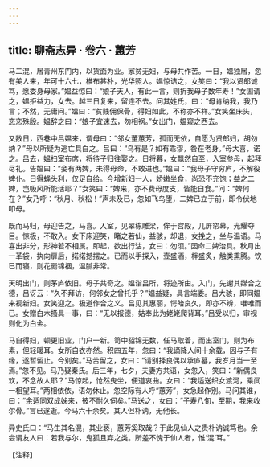 ```yaml
---
---
---
```

title: 聊斋志异 · 卷六 · 蕙芳
---

马二混，居青州东门内，以货面为业。家贫无妇，与母共作苦。一日，媪独居，忽有美人来，年可十六七，椎布甚朴，光华照人。媪惊诘之，女笑曰：“我以贤郎诚笃，愿委身母家。”媪益惊曰：“娘子天人，有此一言，则折我母子数年寿！”女固请之，媪拒益力，女去。越三日复来，留连不去。问其姓氏，曰：“母肯纳我，我乃言；不然，无庸问。”媪曰：“贫贱佣保骨，得妇如此，不称亦不祥。”女笑坐床头，恋恋殊殷。媪辞之曰：“娘子宜速去，勿相祸。”女出门，媪窥之西去。

又数日，西巷中吕媪来，谓母曰：“邻女董蕙芳，孤而无依，自愿为贤郎妇，胡勿纳？”母以所疑为逃亡具白之。吕曰：“乌有是？如有乖谬，咎在老身。”母大喜，诺之。吕去，媪扫室布席，将待子归往娶之。日将暮，女飘然自至，入室参母，起拜尽礼。告媪曰：“妾有两婢，未得母命，不敢进也。”媪曰：“我母子守穷庐，不解役婢仆。日得蝇头利，仅足自给。今增新妇一人，娇嫩坐食，尚恐不充饱；益之二婢，岂吸风所能活耶？”女笑曰：“婢来，亦不费母度支，皆能自食。”问：“婢何在？”女乃呼：“秋月、秋松！”声未及已，忽如飞鸟堕，二婢已立于前，即令伏地叩母。

既而马归，母迎告之，马喜。入室，见翠栋雕梁，侔于宫殿，几屏帘幕，光耀夺目。惊极，不敢入。女下床迎笑，睹之若仙，益骇，却退，女挽之，坐与温语。马喜出非分，形神若不相属。即起，欲出行沽，女曰：勿须。”因命二婢治具。秋月出一革袋，执向扉后，掿掿撼摆之。已而以手探入，壶盛酒，柈盛炙，触类熏腾。饮已而寝，则花罽锦裀，温腻非常。

天明出门，则茅庐依旧。母子共奇之。媪诣吕所，将迹所由。入门，先谢其媒合之德，吕讶云：“久不拜访，何邻女之曾托乎？”媪益疑，具言端委。吕大骇，即同媪来视新妇。女笑迎之。极道作合之义。吕见其惠丽，愕眙良久，即亦不辨，唯唯而已。女赠白木搔具一事，曰：“无以报德，姑奉此为姥姥爬背耳。”吕受以归，审视则化为白金。

马自得妇，顿更旧业，门户一新。笥中貂锦无数，任马取着，而出室门，则为布素，但轻暖耳。女所自衣亦然。积四五年，忽曰：“我谪降人间十余载，因与子有缘，遂暂留止。今别矣。”马苦留之，女曰：“请别择良偶以承庐墓，我岁月当一至焉。”忽不见。马乃娶秦氏。后三年，七夕，夫妻方共语，女忽入，笑曰：“新偶良欢，不念故人耶？”马惊起，怆然曳坐，便道衷曲。女曰：“我适送织女渡河，乘间一相望耳。”两相依依，语勿休止。忽空际有人呼“蕙芳”，女急起作别。马问其谁，曰：“余适同双成姊来，彼不耐久伺矣。”马送之，女曰：“子寿八旬，至期，我来收尔骨。”言已遂逝。今马六十余矣。其人但朴讷，无他长。

异史氏曰：“马生其名混，其业亵，蕙芳奚取哉？于此见仙人之贵朴讷诚笃也。余尝谓友人曰：若我与尔，鬼狐且弃之类。所差不愧于仙人者，惟‘混’耳。”

【注释】

